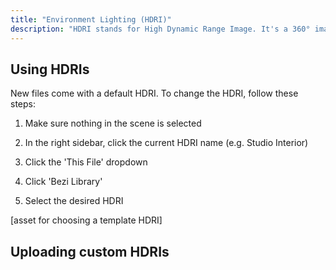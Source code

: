 ```yaml
---
title: "Environment Lighting (HDRI)"
description: "HDRI stands for High Dynamic Range Image. It's a 360° image that is projected on an infinitely large sphere for lighting, skybox, and background purposes."
---
```


## Using HDRIs

New files come with a default HDRI. To change the HDRI, follow these steps:&#x20;



<AccordionGroup>
  <Accordion title="Selecting a Bezi-provided HDRI" defaultOpen={false}>

  </Accordion>

  <Accordion title="Uploading a custom HDRI" defaultOpen={false}>

  </Accordion>
</AccordionGroup>



1. Make sure nothing in the scene is selected

2. In the right sidebar, click the current HDRI name (e.g. Studio Interior)

3. Click the 'This File' dropdown

4. Click 'Bezi Library'

5. Select the desired HDRI

\[asset for choosing a template HDRI]

## Uploading custom HDRIs